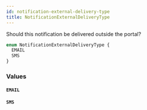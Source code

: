 ```yaml
---
id: notification-external-delivery-type
title: NotificationExternalDeliveryType
---
```



Should this notification be delivered outside the portal?


```graphql
enum NotificationExternalDeliveryType {
  EMAIL
  SMS
}
```


### Values

#### `EMAIL` 




#### `SMS` 






